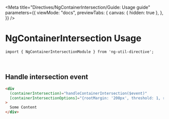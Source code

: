 
<Meta
  title="Directives/NgContainerIntersection/Guide: Usage guide"
  parameters={{
    viewMode: "docs",
    previewTabs: {
      canvas: { hidden: true },
    },
  }}
/>

# NgContainerIntersection Usage

`import { NgContainerIntersectionModule } from 'ng-util-directive';`

<br />

## Handle intersection event

```html
<div
  (containerIntersection)="handleContainerIntersection($event)"
  [containerIntersectionOptions]="{rootMargin: '200px', threshold: 1, root: rootEleRef}"
>
  Some Content
</div>
```
